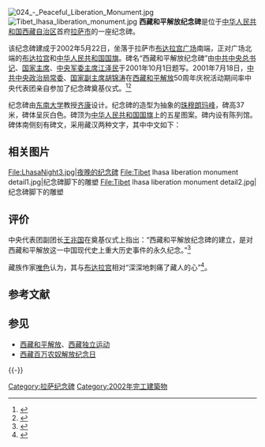 [[File:024_-_Peaceful_Liberation_Monument.jpg|thumb]]
[[File:Tibet_lhasa_liberation_monument.jpg|thumb]]
'''西藏和平解放纪念碑'''是位于[[中华人民共和国|中华人民共和国]][[西藏自治区|西藏自治区]]首府[[拉萨市|拉萨市]]的一座纪念碑。

该纪念碑建成于2002年5月22日，坐落于拉萨市[[布达拉宫广场|布达拉宫广场]]南端，正对广场北端的[[布达拉宫|布达拉宫]]和[[中华人民共和国国旗|中华人民共和国国旗]]。碑名“西藏和平解放纪念碑”由[[中共中央总书记|中共中央总书记]]、[[中华人民共和国主席|国家主席]]、[[中国共产党中央军事委员会主席|中央军委主席]][[江泽民|江泽民]]于2001年10月1日题写。2001年7月18日，[[中共中央政治局常委|中共中央政治局常委]]、[[中华人民共和国副主席|国家副主席]][[胡锦涛|胡锦涛]]在[[西藏和平解放|西藏和平解放]]50周年庆祝活动期间率中央代表团亲自参加了纪念碑奠基仪式。<ref>{{Cite web |url=http://www.people.com.cn/GB/paper39/6258/618320.html |title=西藏和平解放纪念碑落成，人民日报海外版2002年05月23日，第1版 |access-date=2011年6月22日 |archive-url=https://web.archive.org/web/20160304045755/http://www.people.com.cn/GB/paper39/6258/618320.html |archive-date=2016年3月4日 |dead-url=no }}</ref><ref>{{Cite web |url=http://www.china.com.cn/zhuanti2005/txt/2001-07/19/content_5045496.htm |title=中央代表团出席西藏和平解放纪念碑奠基仪式，中国网，2001年7月18日 |access-date=2011年6月22日 |archive-url=https://web.archive.org/web/20140810102030/http://www.china.com.cn/zhuanti2005/txt/2001-07/19/content_5045496.htm |archive-date=2014年8月10日 |dead-url=no }}</ref>

纪念碑由[[东南大学|东南大学]]教授[[齐康|齐康]]设计。纪念碑的造型为抽象的[[珠穆朗玛峰|珠穆朗玛峰]]，碑高37米，碑体呈灰白色。碑顶为[[中华人民共和国国旗|中华人民共和国国旗]]上的五星图案。碑内设有陈列馆。碑体南侧刻有碑文，采用藏汉两种文字，其中中文如下：

{{Quote|公元一九五一年五月二十三日，《[[中央人民政府和西藏地方政府关于和平解放西藏办法的协议|中央人民政府和西藏地方政府关于和平解放西藏办法的协议]]》在[[北京|北京]]签订。[[中国人民解放军|人民解放军]]进军[[西藏|西藏]]，驱逐[[帝国主义|帝国主义]]势力，[[西藏和平解放|西藏和平解放]]。从此，西藏进入从黑暗走向光明、从落后走向进步、从贫穷走向富裕、从专制走向民主、从封建走向开放的新时代。

一九五九年，[[1959年西藏事件|西藏平息叛乱]]，实行[[西藏民主改革|民主改革]]，废除[[政教合一|政教合一]]的[[西藏农奴制度|封建农奴制度]]，百万农奴翻身解放，当家作主。一九六五年，成立[[西藏自治区|西藏自治区]]，实现[[民族区域自治|民族区域自治]]，走上[[社会主义|社会主义]]道路。[[改革开放|改革开放]]后，经济快速发展，文化日益繁荣，社会祥和进步，人民安居乐业。

值西藏和平解放五十周年，谨立此碑，以志先烈，永昭后世。

[[西藏自治区人民政府|西藏自治区人民政府]]

公元二〇〇一年七月十八日}}

== 相关图片 ==
<gallery>
File:LhasaNight3.jpg|夜晚的纪念碑
File:Tibet lhasa liberation monument detail1.jpg|纪念碑脚下的雕塑
File:Tibet lhasa liberation monument detail2.jpg|纪念碑脚下的雕塑
</gallery>

== 评价 ==
中央代表团副团长[[王兆国|王兆国]]在奠基仪式上指出：“西藏和平解放纪念碑的建立，是对西藏和平解放这一中国现代史上重大历史事件的永久纪念。”<ref>{{cite news |author1=秦杰 |author2=李术峰 |title=中央代表团出席西藏和平解放纪念碑奠基仪式 |url=http://www.people.com.cn/GB/other5410/5411/20010718/514866.html |accessdate=2020-08-20 |agency=新华社 |date=2001-07-18 |archive-url=https://web.archive.org/web/20021110151741/http://www.people.com.cn/GB/other5410/5411/20010718/514866.html |archive-date=2002-11-10 |dead-url=yes }}</ref>

藏族作家[[唯色|唯色]]认为，其与[[布达拉宫|布达拉宫]]相对“深深地刺痛了藏人的心”<ref>{{Cite web |url=http://woeser.middle-way.net/2013/05/blog-post_7.html |title=看不见的西藏~唯色：我们的拉萨快被毁了！救救拉萨吧！！（21张图） |access-date=2017-06-17 |archive-url=https://web.archive.org/web/20170531055303/http://woeser.middle-way.net/2013/05/blog-post_7.html |archive-date=2017-05-31 |dead-url=no }}</ref>。

== 参考文献 ==
{{Reflist|2}}

== 参见 ==
*[[西藏和平解放|西藏和平解放]]、[[西藏独立运动|西藏独立运动]]
*[[西藏百万农奴解放纪念日|西藏百万农奴解放纪念日]]

{{-}}
{{拉萨地标}}

[[Category:拉萨纪念碑|Category:拉萨纪念碑]]
[[Category:2002年完工建築物|Category:2002年完工建築物]]